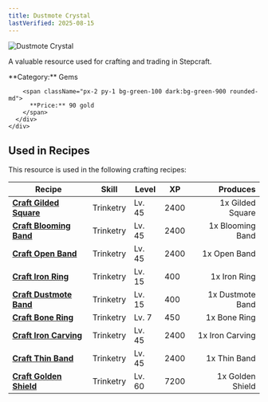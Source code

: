 ```yaml
---
title: Dustmote Crystal
lastVerified: 2025-08-15
---
```


<div className="flex items-start gap-6 mb-8">
  <div className="flex-shrink-0">
    <img src="/assets/resources/mining/dustmote_crystal.png" alt="Dustmote Crystal" className="w-24 h-24 border rounded-lg" />
  </div>
  <div className="flex-1">
    <div className="space-y-2">
      <p className="text-lg text-muted-foreground">A valuable resource used for crafting and trading in Stepcraft.</p>
      <div className="flex flex-wrap gap-4 text-sm">
        <span className="px-2 py-1 bg-blue-100 dark:bg-blue-900 rounded-md">
          **Category:** Gems
        </span>
        
        <span className="px-2 py-1 bg-green-100 dark:bg-green-900 rounded-md">
          **Price:** 90 gold
        </span>
      </div>
    </div>
  </div>
</div>



## Used in Recipes

This resource is used in the following crafting recipes:

| Recipe | Skill | Level | XP | Produces |
|--------|-------|-------|----|---------:|
| **[Craft Gilded Square](/docs/items/individual/gilded_square)** | Trinketry | Lv. 45 | 2400 | 1x Gilded Square |
| **[Craft Blooming Band](/docs/items/individual/blooming_band)** | Trinketry | Lv. 45 | 2400 | 1x Blooming Band |
| **[Craft Open Band](/docs/items/individual/open_band)** | Trinketry | Lv. 45 | 2400 | 1x Open Band |
| **[Craft Iron Ring](/docs/items/individual/iron_ring)** | Trinketry | Lv. 15 | 400 | 1x Iron Ring |
| **[Craft Dustmote Band](/docs/items/individual/dustmote_band)** | Trinketry | Lv. 15 | 400 | 1x Dustmote Band |
| **[Craft Bone Ring](/docs/items/individual/bone_ring)** | Trinketry | Lv. 7 | 450 | 1x Bone Ring |
| **[Craft Iron Carving](/docs/items/individual/iron_carving)** | Trinketry | Lv. 45 | 2400 | 1x Iron Carving |
| **[Craft Thin Band](/docs/items/individual/thin_band)** | Trinketry | Lv. 45 | 2400 | 1x Thin Band |
| **[Craft Golden Shield](/docs/items/individual/golden_shield)** | Trinketry | Lv. 60 | 7200 | 1x Golden Shield |
